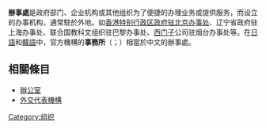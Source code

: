{{Expand|time=2017-08-02T01:23:30+00:00}}

'''辦事處'''是政府部门、企业机构或其他组织为了便捷的办理业务或提供服务，而设立的办事机构，通常駐於外地。如[[香港特别行政区政府驻北京办事处|香港特别行政区政府驻北京办事处]]、辽宁省政府驻上海办事处、联合国教科文组织驻巴黎办事处、[[西门子|西门子]]公司驻烟台办事处等。在[[日語|日語]]和[[韓語|韓語]]中，官方機構的'''事務所'''（{{jpn|j=|hg=じむしょ|rm=Jimusyo|link=no}}；{{Kor|諺=사무소|漢=|羅=Samuso|link=no}}）相當於中文的辦事處。

== 相關條目 ==
* [[辦公室|辦公室]]
* [[外交代表機構|外交代表機構]]

[[Category:组织|Category:组织]]